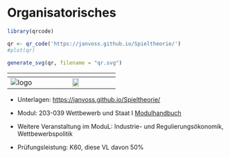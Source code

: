 # Organisatorisches {.unnumbered}

```r
library(qrcode)

qr <- qr_code('https://janvoss.github.io/Spieltheorie/')
#plot(qr)

generate_svg(qr, filename = "qr.svg")

```

|       ${}$        |  ${}$  |
|:-----------------:|:--------------------------------------------------:|
| ![logo](logo.png) |    ![](qr.svg){width="30%"}              |

- Unterlagen: <https://janvoss.github.io/Spieltheorie/>

- Modul: 203-039 Wettbewerb und Staat I [Modulhandbuch](https://www.hfwu.de/fileadmin/user_upload/FAVM/VWL/modulhandbuch/Modulhandbuch_spob_vwl_2015_wise_Stand_2016_WiSe.pdf)

- Weitere Veranstaltung im ModuL: Industrie- und Regulierungsökonomik, Wettbewerbspolitik

- Prüfungsleistung: K60, diese VL davon 50%